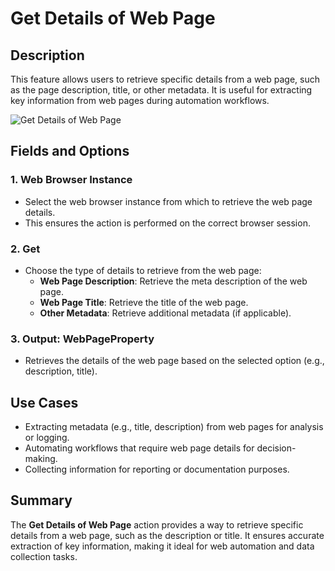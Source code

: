 # Get Details of Web Page  

## Description

This feature allows users to retrieve specific details from a web page, such as the page description, title, or other metadata. It is useful for extracting key information from web pages during automation workflows.  

![Get Details of Web Page](../../../assets/browser-automation/get-details-of-web-page.png)  

## Fields and Options  

### 1. **Web Browser Instance**

- Select the web browser instance from which to retrieve the web page details.  
- This ensures the action is performed on the correct browser session.  

### 2. **Get**

- Choose the type of details to retrieve from the web page:  
  - **Web Page Description**: Retrieve the meta description of the web page.  
  - **Web Page Title**: Retrieve the title of the web page.  
  - **Other Metadata**: Retrieve additional metadata (if applicable).  

### 3. **Output: WebPageProperty**

- Retrieves the details of the web page based on the selected option (e.g., description, title).  

## Use Cases

- Extracting metadata (e.g., title, description) from web pages for analysis or logging.  
- Automating workflows that require web page details for decision-making.  
- Collecting information for reporting or documentation purposes.  

## Summary

The **Get Details of Web Page** action provides a way to retrieve specific details from a web page, such as the description or title. It ensures accurate extraction of key information, making it ideal for web automation and data collection tasks.
